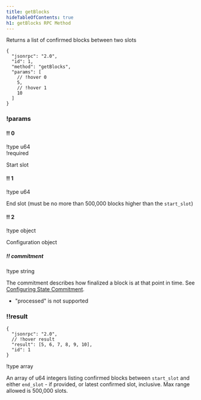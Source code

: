 ```yaml
---
title: getBlocks
hideTableOfContents: true
h1: getBlocks RPC Method
---
```


Returns a list of confirmed blocks between two slots

<APIMethod>

```jsonc !!request with-client
{
  "jsonrpc": "2.0",
  "id": 1,
  "method": "getBlocks",
  "params": [
    // !hover 0
    5,
    // !hover 1
    10
  ]
}
```

### !params

#### !! 0

!type u64  
!required

Start slot

#### !! 1

!type u64

End slot (must be no more than 500,000 blocks higher than the `start_slot`)

#### !! 2

!type object

Configuration object

##### !! commitment

!type string

The commitment describes how finalized a block is at that point in time. See
[Configuring State Commitment](/docs/rpc#configuring-state-commitment).

- "processed" is not supported

### !!result

```jsonc !response
{
  "jsonrpc": "2.0",
  // !hover result
  "result": [5, 6, 7, 8, 9, 10],
  "id": 1
}
```

!type array

An array of u64 integers listing confirmed blocks between `start_slot` and
either `end_slot` - if provided, or latest confirmed slot, inclusive. Max range
allowed is 500,000 slots.

</APIMethod>
